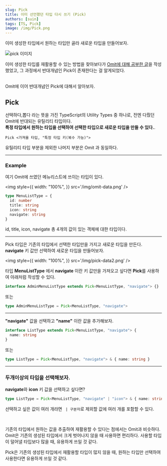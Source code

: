 ```yaml
---
slug: Pick
title: 이미 선언했던 타입 다시 쓰기 (Pick)
authors: [suin]
tags: [TS, Pick]
image: /img/Pick.png
---
```


이미 생성한 타입에서 원하는 타입만 골라 새로운 타입을 만들어보자.

<!--truncate-->

<Image src='/img/Pick.png' alt='pick 이미지' />

이미 생성한 타입를 재활용할 수 있는 방법을 찾아보다가 [Omit에 대해 공부한 글](2023-09-29-mdx-blog-post.mdx)을 작성했었고, 그 과정에서 반대개념인 Pick이 존재한다는 걸 알게되었다.

<br />
Omit에 이어 반대개념인 Pick에 대해서 알아보자.

## Pick

선택하다,뽑다 라는 뜻을 가진 TypeScript의 Utility Types 중 하나로, 전엔 다뤘던 Omit에 반대되는 유틸리티 타입이다.<br/>
**특정 타입에서 원하는 타입을 선택하여 선택한 타입으로 새로운 타입을 만들 수 있다.**.

`Pick <가져올 타입, "특정 타입 키(복수 가능)">`

유틸리티 타입 부분을 제외한 나머지 부분은 Omit 과 동일하다.

---

### Example

여기 Omit에 쓰였던 메뉴리스트에 쓰이는 타입이 있다.

<img
  style={{
    width: "100%",
  }}
  src='/img/omit-data.png'
/>

```ts
type MenuListType = {
  id: number
  title: string
  icon: string
  navigate: string
}
```

id, title, icon, navigate 총 4개의 값이 있는 객체에 대한 타입이다.

---

Pick 타입은 기존의 타입에서 선택한 타입만을 가지고 새로운 타입을 만든다. **navigate** 키 값만 선택하여 새로운 타입을 만들어보자.

<img
  style={{
    width: "100%",
  }}
  src='/img/pick-data2.png'
/>

타입 **MenuListType** 에서 **navigate** 이란 키 값만을 가져오고 싶다면 **Pick**를 사용하여
아래처럼 작성할 수 있다.<br/>

```ts
interface AdminMenuListType extends Pick<MenuListType, "navigate"> {}
```

또는

```ts
type AdminMenuListType = Pick<MenuListType, "navigate">
```

---

**"navigate"** 값을 선택하고 **"name"** 이란 값을 추가해보자.

```ts
interface ListType extends Pick<MenuListType, "navigate"> {
  name: string
}
```

또는

```ts
type ListType = Pick<MenuListType, "navigate"> & { name: string }
```

---

### 두개이상의 타입을 선택해보자.

**navigate**와 **icon** 키 값을 선택하고 싶다면?

```ts
type ListType = Pick<MenuListType, "navigate" | "icon"> & { name: string }
```

선택하고 싶은 값이 여러 개라면 ` | 구분자`로 제외할 값에 여러 개를 포함할 수 있다.

<br />

기존의 타입에서 원하는 값을 추출하여 재활용할 수 있다는 점에서는 Omit과 비슷하다.
Omit은 기존의 생성된 타입에서 크게 벗어나지 않을 때 사용하면 편리하다. 사용할 타입이 덜어낼 타입보다 많을 때, 유용하게 쓰일 것 같다.

Pick은 기존의 생성된 타입에서 재활용할 타입이 많지 않을 때, 원하는 타입만 선택하여 사용한다면 유용하게 쓰일 것 같다.

<br />

